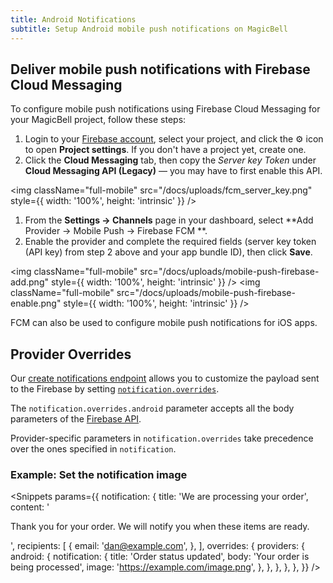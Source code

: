```yaml
---
title: Android Notifications
subtitle: Setup Android mobile push notifications on MagicBell
---
```


## Deliver mobile push notifications with Firebase Cloud Messaging

To configure mobile push notifications using Firebase Cloud Messaging for your MagicBell project, follow these steps:

1. Login to your [Firebase account](https://console.firebase.google.com), select your project, and click the ⚙ icon to open **Project settings**. If you don't have a project yet, create one.
2. Click the **Cloud Messaging** tab, then copy the _Server key Token_ under **Cloud Messaging API (Legacy)** — you may have to first enable this API.

<img
  className="full-mobile"
  src="/docs/uploads/fcm_server_key.png"
  style={{ width: '100%', height: 'intrinsic' }}
/>

1. From the **Settings &rarr; Channels** page in your dashboard, select **Add Provider &rarr; Mobile Push &rarr; Firebase FCM **.
2. Enable the provider and complete the required fields (server key token (API key) from step 2 above and your app bundle ID), then click **Save**.

<img
  className="full-mobile"
  src="/docs/uploads/mobile-push-firebase-add.png"
  style={{ width: '100%', height: 'intrinsic' }}
/>
<img
  className="full-mobile"
  src="/docs/uploads/mobile-push-firebase-enable.png"
  style={{ width: '100%', height: 'intrinsic' }}
/>

<Note>FCM can also be used to configure mobile push notifications for iOS apps.</Note>

## Provider Overrides

Our [create notifications endpoint](/docs/rest-api/reference#create-notification) allows you to customize the payload sent to the Firebase by setting [`notification.overrides`](/docs/overrides).

The `notification.overrides.android` parameter accepts all the body parameters of the [Firebase API](https://firebase.google.com/docs/reference/fcm/rest/v1/projects.messages).

Provider-specific parameters in `notification.overrides` take precedence over the ones specified in `notification`.

### Example: Set the notification image

<Snippets
  params={{
    notification: {
      title: 'We are processing your order',
      content:
        '<p>Thank you for your order. We will notify you when these items are ready.</p>',
      recipients: [
        {
          email: 'dan@example.com',
        },
      ],
      overrides: {
        providers: {
          android: {
            notification: {
              title: 'Order status updated',
              body: 'Your order is being processed',
              image: 'https://example.com/image.png',
            },
          },
        },
      },
    },
  }}
/>
